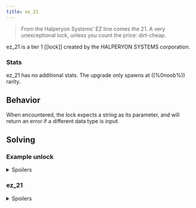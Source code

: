 ```yaml
---
title: ez_21
---
```


> From the Halperyon Systems' EZ line comes the 21. A very unexceptional lock, unless you count the price: dirt-cheap.

ez_21 is a tier 1 [[lock]] created by the HALPERYON SYSTEMS corporation.

### Stats

ez_21 has no additional stats. The upgrade only spawns at ((%0noob%)) rarity.

## Behavior

When encountered, the lock expects a string as its parameter, and will return an error if a different data type is input.

## Solving

### Example unlock

<details>
  <summary>Spoilers</summary>
```
>>user.loc { ez_21: "open" }
WARNING: BINMAT security shell inactive. Intelligent defense system offline.
LOCK_UNLOCKED
System <user> breached.
Connection terminated.
```
</details>

### ez_21

<details>
  <summary>Spoilers</summary>

The possible strings to solve an ez_21 are, "open", "unlock", and "release".

</details>
